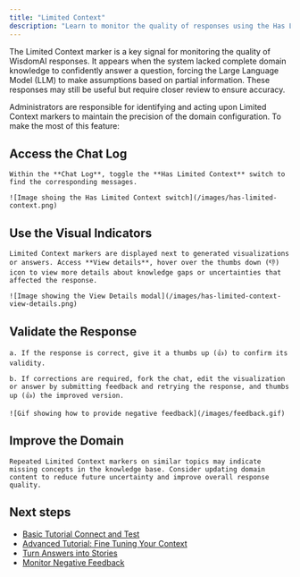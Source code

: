 ```yaml
---
title: "Limited Context"
description: "Learn to monitor the quality of responses using the Has Limited Context switch."
---
```


The Limited Context marker is a key signal for monitoring the quality of WisdomAI responses. It appears when the system lacked complete domain knowledge to confidently answer a question, forcing the Large Language Model (LLM) to make assumptions based on partial information. These responses may still be useful but require closer review to ensure accuracy.

Administrators are responsible for identifying and acting upon Limited Context markers to maintain the precision of the domain configuration. To make the most of this feature:

## Access the Chat Log
    Within the **Chat Log**, toggle the **Has Limited Context** switch to find the corresponding messages.

    ![Image shoing the Has Limited Context switch](/images/has-limited-context.png)
 
 ## Use the Visual Indicators
    Limited Context markers are displayed next to generated visualizations or answers. Access **View details**, hover over the thumbs down (👎) icon to view more details about knowledge gaps or uncertainties that affected the response.

    ![Image showing the View Details modal](/images/has-limited-context-view-details.png)
 
## Validate the Response
    a. If the response is correct, give it a thumbs up (👍) to confirm its validity.

    b. If corrections are required, fork the chat, edit the visualization or answer by submitting feedback and retrying the response, and thumbs up (👍) the improved version.

    ![Gif showing how to provide negative feedback](/images/feedback.gif)

## Improve the Domain
    Repeated Limited Context markers on similar topics may indicate missing concepts in the knowledge base. Consider updating domain content to reduce future uncertainty and improve overall response quality.

## Next steps

- [Basic Tutorial Connect and Test](/setting-up-wisdom-ai/basic-tutorial-connect-and-test)
- [Advanced Tutorial: Fine Tuning Your Context](/setting-up-wisdom-ai/advanced-tutorial-fine-tuning-your-context)
- [Turn Answers into Stories](/using-wisdom-ai-everyday/turn-answers-into-stories)
- [Monitor Negative Feedback](/setting-up-wisdom-ai/feedback-mechanisms/monitor-negative-feedback)